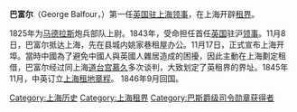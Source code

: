 '''巴富尔'''（George Balfour，{{bd|1809年||1894年|}}）第一任[[英国驻上海领事|英国驻上海领事]]，在上海开辟[[租界|租界]]。

1825年为[[马德拉斯|马德拉斯]]炮兵部队上尉。1843年，受命担任首任[[英国|英国]]驻沪[[领事|领事]]。11月8日，巴富尔抵达上海，先在县城内姚家巷租屋办公。11月17日，正式宣布上海开埠。當時中國為了避免中國人與英國人雜居造成的困擾，因此主動在上海劃定租借，巴富尔经过同上海[[道台|道台]][[宫慕久|宫慕久]]多次谈判，大致划定了英租界的界址。1845年11月，中英订立[[上海租地章程|上海租地章程]]。 1846年9月回国。

[[Category:上海历史|Category:上海历史]]
[[Category:上海租界|Category:上海租界]]
[[Category:巴斯爵级司令勋章获得者|Category:巴斯爵级司令勋章获得者]]